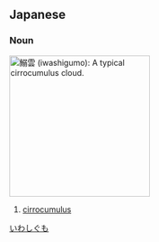 ==Japanese==
{{ja-kanjitab|いわし|くも|k2=ぐも|yomi=k|r=y}}

===Noun===
[[File:Cirrocumulus4 - NOAA.jpg|thumb|250px|鰯雲 (''iwashigumo''): A typical cirrocumulus cloud.]]
{{ja-noun|いわしぐも}}

# {{lb|ja|meteorology|sort=いわしぐも}} [[cirrocumulus]]

[[Category:ja:Clouds|いわしぐも]]